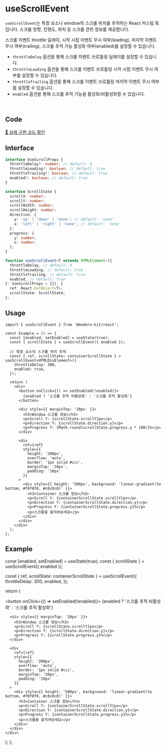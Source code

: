 
# useScrollEvent

`useScrollEvent`는 특정 요소나 window의 스크롤 위치를 추적하는 React 커스텀 훅입니다. 스크롤 방향, 진행도, 위치 등 스크롤 관련 정보를 제공합니다.

스크롤 이벤트 throttle 딜레이, 시작 시점 이벤트 무시 여부(leading), 마지막 이벤트 무시 여부(trailing), 스크롤 추적 기능 활성화 여부(enabled)를 설정할 수 있습니다.

- `throttleDelay` 옵션을 통해 스크롤 이벤트 쓰로틀링 딜레이를 설정할 수 있습니다.
- `throttleLeading` 옵션을 통해 스크롤 이벤트 쓰로틀링 시작 시점 이벤트 무시 여부를 설정할 수 있습니다.
- `throttleTrailing` 옵션을 통해 스크롤 이벤트 쓰로틀링 마지막 이벤트 무시 여부를 설정할 수 있습니다.
- `enabled` 옵션을 통해 스크롤 추적 기능을 활성화/비활성화할 수 있습니다.

<br />

## Code
[🔗 실제 구현 코드 확인](https://github.com/modern-agile-team/modern-kit/blob/main/packages/react/src/hooks/useScrollEvent/index.ts)

## Interface
```ts title="typescript"
interface UseScrollProps {
  throttleDelay?: number; // default: 0
  throttleLeading?: boolean; // default: true
  throttleTrailing?: boolean; // default: true
  enabled?: boolean; // default: true
}

interface ScrollState {
  scrollX: number;
  scrollY: number;
  scrollWidth: number;
  scrollHeight: number;
  direction: {
    y: 'up' | 'down' | 'none'; // default: 'none'
    x: 'left' | 'right' | 'none'; // default: 'none'
  };
  progress: {
    y: number;
    x: number;
  };
}
```

```ts title="typescript"
function useScrollEvent<T extends HTMLElement>({
  throttleDelay, // default: 0
  throttleLeading, // default: true
  throttleTrailing, // default: true
  enabled, // default: true
}: UseScrollProps = {}): {
  ref: React.RefObject<T>;
  scrollState: ScrollState;
};
```

## Usage
```tsx title="typescript"
import { useScrollEvent } from '@modern-kit/react';

const Example = () => {
  const [enabled, setEnabled] = useState(true);
  const { scrollState } = useScrollEvent({ enabled });
  
  // 특정 요소의 스크롤 위치 추적
  const { ref, scrollState: containerScrollState } = useScrollEvent<HTMLDivElement>({
    throttleDelay: 300,
    enabled: true,
  });
  
  return (
    <div>
      <button onClick={() => setEnabled(!enabled)}>
        {enabled ? '스크롤 추적 비활성화' : '스크롤 추적 활성화'}
      </button>
      
      <div style={{ marginTop: '20px' }}>
        <h3>Window 스크롤 정보</h3>
        <p>Scroll Y: {scrollState.scrollY}px</p>
        <p>Direction Y: {scrollState.direction.y}</p>
        <p>Progress Y: {Math.round(scrollState.progress.y * 100)}%</p>
      </div>
      
      <div 
        ref={ref} 
        style={{ 
          height: '200px', 
          overflow: 'auto',
          border: '1px solid #ccc',
          marginTop: '20px',
          padding: '10px'
        }}
      >
        <div style={{ height: '500px', background: 'linear-gradient(to bottom, #f0f0f0, #c0c0c0)' }}>
          <h3>Container 스크롤 정보</h3>
          <p>Scroll Y: {containerScrollState.scrollY}px</p>
          <p>Direction Y: {containerScrollState.direction.y}</p>
          <p>Progress Y: {containerScrollState.progress.y}%</p>
          <p>스크롤을 움직여보세요</p>
        </div>
      </div>
    </div>
  );
};
```

## Example

  const [enabled, setEnabled] = useState(true);
  const { scrollState } = useScrollEvent({ enabled });
  
  const { ref, scrollState: containerScrollState } = useScrollEvent({
    throttleDelay: 300,
    enabled,
  });
  
  return (
    <div>
      <button onClick={() => setEnabled(!enabled)}>
        {enabled ? '스크롤 추적 비활성화' : '스크롤 추적 활성화'}
      </button>
      
      <div style={{ marginTop: '20px' }}>
        <h3>Window 스크롤 정보</h3>
        <p>Scroll Y: {scrollState.scrollY}px</p>
        <p>Direction Y: {scrollState.direction.y}</p>
        <p>Progress Y: {scrollState.progress.y}%</p>
      </div>
      
      <div 
        ref={ref} 
        style={{ 
          height: '200px', 
          overflow: 'auto',
          border: '1px solid #ccc',
          marginTop: '20px',
          padding: '10px'
        }}
      >
        <div style={{ height: '500px', background: 'linear-gradient(to bottom, #f0f0f0, #c0c0c0)' }}>
          <h3>Container 스크롤 정보</h3>
          <p>Scroll Y: {containerScrollState.scrollY}px</p>
          <p>Direction Y: {containerScrollState.direction.y}</p>
          <p>Progress Y: {containerScrollState.progress.y}%</p>
          <p>스크롤을 움직여보세요</p>
        </div>
      </div>
    </div>
  );
};

<Example />
